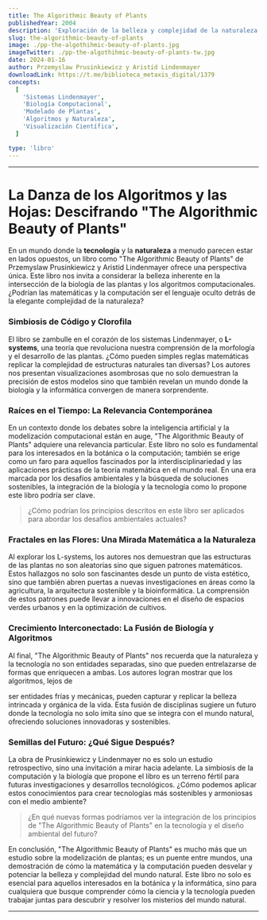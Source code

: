 ```yaml
---
title: The Algorithmic Beauty of Plants
publishedYear: 2004
description: 'Exploración de la belleza y complejidad de la naturaleza a través de los sistemas Lindenmayer. Intersección única de biología y algoritmos computacionales para modelar el crecimiento de las plantas.'
slug: the-algorithmic-beauty-of-plants
image: ./pp-the-algothihmic-beauty-of-plants.jpg
imageTwitter: ./pp-the-algothihmic-beauty-of-plants-tw.jpg
date: 2024-01-16
author: Przemyslaw Prusinkiewicz y Aristid Lindenmayer
downloadLink: https://t.me/biblioteca_metaxis_digital/1379
concepts:
  [
    'Sistemas Lindenmayer',
    'Biología Computacional',
    'Modelado de Plantas',
    'Algoritmos y Naturaleza',
    'Visualización Científica',
  ]

type: 'libro'
---
```


---

# **La Danza de los Algoritmos y las Hojas: Descifrando "The Algorithmic Beauty of Plants"**

En un mundo donde la **tecnología** y la **naturaleza** a menudo parecen estar en lados opuestos, un libro como "The Algorithmic Beauty of Plants" de Przemyslaw Prusinkiewicz y Aristid Lindenmayer ofrece una perspectiva única. Este libro nos invita a considerar la belleza inherente en la intersección de la biología de las plantas y los algoritmos computacionales. ¿Podrían las matemáticas y la computación ser el lenguaje oculto detrás de la elegante complejidad de la naturaleza?

### **Simbiosis de Código y Clorofila**

El libro se zambulle en el corazón de los sistemas Lindenmayer, o **L-systems**, una teoría que revoluciona nuestra comprensión de la morfología y el desarrollo de las plantas. ¿Cómo pueden simples reglas matemáticas replicar la complejidad de estructuras naturales tan diversas? Los autores nos presentan visualizaciones asombrosas que no solo demuestran la precisión de estos modelos sino que también revelan un mundo donde la biología y la informática convergen de manera sorprendente.

### **Raíces en el Tiempo: La Relevancia Contemporánea**

En un contexto donde los debates sobre la inteligencia artificial y la modelización computacional están en auge, "The Algorithmic Beauty of Plants" adquiere una relevancia particular. Este libro no solo es fundamental para los interesados en la botánica o la computación; también se erige como un faro para aquellos fascinados por la interdisciplinariedad y las aplicaciones prácticas de la teoría matemática en el mundo real. En una era marcada por los desafíos ambientales y la búsqueda de soluciones sostenibles, la integración de la biología y la tecnología como lo propone este libro podría ser clave.

> ¿Cómo podrían los principios descritos en este libro ser aplicados para abordar los desafíos ambientales actuales?

### **Fractales en las Flores: Una Mirada Matemática a la Naturaleza**

Al explorar los L-systems, los autores nos demuestran que las estructuras de las plantas no son aleatorias sino que siguen patrones matemáticos. Estos hallazgos no solo son fascinantes desde un punto de vista estético, sino que también abren puertas a nuevas investigaciones en áreas como la agricultura, la arquitectura sostenible y la bioinformática. La comprensión de estos patrones puede llevar a innovaciones en el diseño de espacios verdes urbanos y en la optimización de cultivos.

### **Crecimiento Interconectado: La Fusión de Biología y Algoritmos**

Al final, "The Algorithmic Beauty of Plants" nos recuerda que la naturaleza y la tecnología no son entidades separadas, sino que pueden entrelazarse de formas que enriquecen a ambas. Los autores logran mostrar que los algoritmos, lejos de

ser entidades frías y mecánicas, pueden capturar y replicar la belleza intrincada y orgánica de la vida. Esta fusión de disciplinas sugiere un futuro donde la tecnología no solo imita sino que se integra con el mundo natural, ofreciendo soluciones innovadoras y sostenibles.

### **Semillas del Futuro: ¿Qué Sigue Después?**

La obra de Prusinkiewicz y Lindenmayer no es solo un estudio retrospectivo, sino una invitación a mirar hacia adelante. La simbiosis de la computación y la biología que propone el libro es un terreno fértil para futuras investigaciones y desarrollos tecnológicos. ¿Cómo podemos aplicar estos conocimientos para crear tecnologías más sostenibles y armoniosas con el medio ambiente?

> ¿En qué nuevas formas podríamos ver la integración de los principios de "The Algorithmic Beauty of Plants" en la tecnología y el diseño ambiental del futuro?

En conclusión, "The Algorithmic Beauty of Plants" es mucho más que un estudio sobre la modelización de plantas; es un puente entre mundos, una demostración de cómo la matemática y la computación pueden desvelar y potenciar la belleza y complejidad del mundo natural. Este libro no solo es esencial para aquellos interesados en la botánica y la informática, sino para cualquiera que busque comprender cómo la ciencia y la tecnología pueden trabajar juntas para descubrir y resolver los misterios del mundo natural.

---
